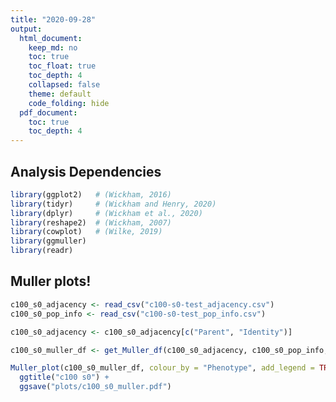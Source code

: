 ```yaml
---
title: "2020-09-28"
output:
  html_document:
    keep_md: no
    toc: true
    toc_float: true
    toc_depth: 4
    collapsed: false
    theme: default
    code_folding: hide
  pdf_document:
    toc: true
    toc_depth: 4
---
```


## Analysis Dependencies

```r
library(ggplot2)   # (Wickham, 2016)
library(tidyr)     # (Wickham and Henry, 2020)
library(dplyr)     # (Wickham et al., 2020)
library(reshape2)  # (Wickham, 2007)
library(cowplot)   # (Wilke, 2019)
library(ggmuller)
library(readr)
```

## Muller plots!

```r
c100_s0_adjacency <- read_csv("c100-s0-test_adjacency.csv")
c100_s0_pop_info <- read_csv("c100-s0-test_pop_info.csv")

c100_s0_adjacency <- c100_s0_adjacency[c("Parent", "Identity")]

c100_s0_muller_df <- get_Muller_df(c100_s0_adjacency, c100_s0_pop_info, cutoff = 0.05)

Muller_plot(c100_s0_muller_df, colour_by = "Phenotype", add_legend = TRUE) +
  ggtitle("c100 s0") +
  ggsave("plots/c100_s0_muller.pdf")
```